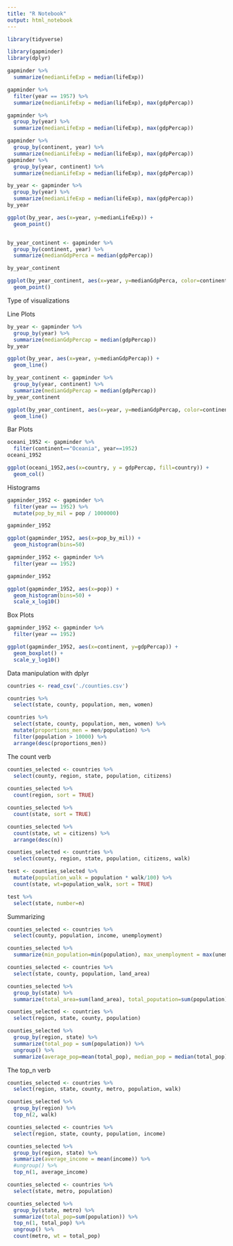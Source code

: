 ```yaml
---
title: "R Notebook"
output: html_notebook
---
```


```r
library(tidyverse)

library(gapminder)
library(dplyr)

gapminder %>%
  summarize(medianLifeExp = median(lifeExp))

gapminder %>%
  filter(year == 1957) %>%
  summarize(medianLifeExp = median(lifeExp), max(gdpPercap))

```


```r
gapminder %>%
  group_by(year) %>%
  summarize(medianLifeExp = median(lifeExp), max(gdpPercap))
```

```r
gapminder %>%
  group_by(continent, year) %>%
  summarize(medianLifeExp = median(lifeExp), max(gdpPercap))
gapminder %>%
  group_by(year, continent) %>%
  summarize(medianLifeExp = median(lifeExp), max(gdpPercap))
```

```r
by_year <- gapminder %>%
  group_by(year) %>%
  summarize(medianLifeExp = median(lifeExp), max(gdpPercap))
by_year

ggplot(by_year, aes(x=year, y=medianLifeExp)) +
  geom_point()



```

```r
by_year_continent <- gapminder %>%
  group_by(continent, year) %>%
  summarize(medianGdpPerca = median(gdpPercap))

by_year_continent

ggplot(by_year_continent, aes(x=year, y=medianGdpPerca, color=continent)) +
  geom_point()
```

Type of visualizations

Line Plots
```r
by_year <- gapminder %>%
  group_by(year) %>%
  summarize(medianGdpPercap = median(gdpPercap))
by_year

ggplot(by_year, aes(x=year, y=medianGdpPercap)) +
  geom_line()

```


```r
by_year_continent <- gapminder %>%
  group_by(year, continent) %>%
  summarize(medianGdpPercap = median(gdpPercap))
by_year_continent

ggplot(by_year_continent, aes(x=year, y=medianGdpPercap, color=continent)) +
  geom_line()

```

Bar Plots

```r
oceani_1952 <- gapminder %>%
  filter(continent=="Oceania", year==1952)
oceani_1952

ggplot(oceani_1952,aes(x=country, y = gdpPercap, fill=country)) +
  geom_col()

```

Histograms
```r
gapminder_1952 <- gapminder %>%
  filter(year == 1952) %>%
  mutate(pop_by_mil = pop / 1000000)

gapminder_1952

ggplot(gapminder_1952, aes(x=pop_by_mil)) +
  geom_histogram(bins=50)

```


```r
gapminder_1952 <- gapminder %>%
  filter(year == 1952)

gapminder_1952

ggplot(gapminder_1952, aes(x=pop)) +
  geom_histogram(bins=50) +
  scale_x_log10()

```

Box Plots
```r

gapminder_1952 <- gapminder %>%
  filter(year == 1952)

ggplot(gapminder_1952, aes(x=continent, y=gdpPercap)) +
  geom_boxplot() +
  scale_y_log10()

```

Data manipulation with dplyr
```r
countries <- read_csv('./counties.csv')

countries %>%
  select(state, county, population, men, women)

```

```r
countries %>%
  select(state, county, population, men, women) %>%
  mutate(proportions_men = men/population) %>%
  filter(population > 10000) %>%
  arrange(desc(proportions_men))

```

The count verb
```r
counties_selected <- countries %>%
  select(county, region, state, population, citizens)
  
counties_selected %>%
  count(region, sort = TRUE)

counties_selected %>%
  count(state, sort = TRUE)

counties_selected %>%
  count(state, wt = citizens) %>%
  arrange(desc(n))

counties_selected <- countries %>%
  select(county, region, state, population, citizens, walk)

test <- counties_selected %>%
  mutate(population_walk = population * walk/100) %>%
  count(state, wt=population_walk, sort = TRUE)

test %>%
  select(state, number=n)

```


Summarizing

```r
counties_selected <- countries %>%
  select(county, population, income, unemployment)

counties_selected %>%
  summarize(min_population=min(population), max_unemployment = max(unemployment), average_incoming= mean(income))

counties_selected <- countries %>%
  select(state, county, population, land_area)

counties_selected %>%
  group_by(state) %>%
  summarize(total_area=sum(land_area), total_poputation=sum(population))

counties_selected <- countries %>%
  select(region, state, county, population)

counties_selected %>%
  group_by(region, state) %>%
  summarize(total_pop = sum(population)) %>%
  ungroup() %>%
  summarize(average_pop=mean(total_pop), median_pop = median(total_pop))

```


The top_n verb
```r
counties_selected <- countries %>%
  select(region, state, county, metro, population, walk)

counties_selected %>%
  group_by(region) %>%
  top_n(2, walk)

counties_selected <- countries %>%
  select(region, state, county, population, income)

counties_selected %>%
  group_by(region, state) %>%
  summarize(average_income = mean(income)) %>%
  #ungroup() %>%
  top_n(1, average_income)
```


```r
counties_selected <- countries %>%
  select(state, metro, population)

counties_selected %>%
  group_by(state, metro) %>%
  summarize(total_pop=sum(population)) %>%
  top_n(1, total_pop) %>%
  ungroup() %>%
  count(metro, wt = total_pop)
```

